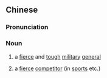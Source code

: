{{also|健将}}
==Chinese==
{{zh-forms|s=健将}}

===Pronunciation===
{{zh-pron
|m=jiànjiàng
|mn=kiān-chiòng
|cat=n
}}

===Noun===
{{zh-noun}}

# {{lb|zh|archaic}} a [[fierce]] and [[tough]] [[military]] [[general]]
# a [[fierce]] [[competitor]] (in [[sport]]s etc.)